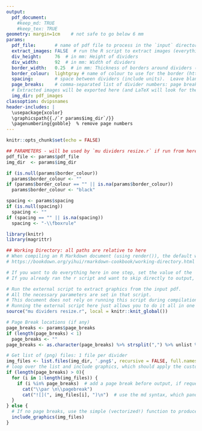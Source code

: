 ```yaml
---
output: 
  pdf_document:
    #keep_md: TRUE
    #keep_tex: TRUE
geometry: margin=1cm    # not safe to go below 6 mm
params:
  pdf_file:       # name of pdf file to process in the `input` directory.  Leave blank to process **all** pdf files in the directory.
  extract_images: FALSE  # run the R script to extract images (everything at once)?  Set to FALSE to run it manually (or to save time if you already ran it and have the outputs)
  div_height:     76  # in mm: Height of dividers
  div_width:      92  # in mm: Width of dividers
  border_width:   0.25  # in mm: Thickness of borders around dividers (added to the _outside_ of dividers: not included in the dimensions above)
  border_colour:  lightgray # name of colour to use for the border (https://en.wikibooks.org/wiki/LaTeX/Colors) (https://latex-tutorial.com/color-latex/#colored-boxes)
  spacing:        # space between dividers (include units).  Leave blank for no space (overlapping borders).
  page_breaks:    # comma-separated list of divider numbers: page breaks will be added **before** each divider in this list.
  # Extracted images will be exported here (and LaTeX will look for them here):
  img_dir: pdf_images
classoption: dvipsnames
header-includes: |
  \usepackage{xcolor}
  \graphicspath{{./`r params$img_dir`/}}
  \pagenumbering{gobble}  % remove page numbers
---
```

```r
knitr::opts_chunk$set(echo = FALSE)

## PARAMETERS - will be used by `mu dividers resize.r` if run from here.
pdf_file <- params$pdf_file
img_dir  <- params$img_dir

if (is.null(params$border_colour))
  params$border_colour <- ""
if (params$border_colour == "" || is.na(params$border_colour))
  params$border_colour <- "black"

spacing <- params$spacing
if (is.null(spacing))
  spacing <- ""
if (spacing == "" || is.na(spacing))
  spacing <- "-\\fboxrule"

library(knitr)
library(magrittr)

## Working Directory: all paths are relative to here
# When compiling an R Markdown document (using render()), the default working directory is automatically the same directory as the file itself. :)
# https://bookdown.org/yihui/rmarkdown-cookbook/working-directory.html
```
```r
# If you want to do everything here in one step, set the value of the 'extract_images' parameter to 'TRUE' in the in the document header.
# If you already ran the r script and want to skip directly to output, set the value of the 'extract_images' parameter to 'FALSE' in the in the document header.

# Run the external script to extract graphics from the input pdf.
# All the necessary parameters are set in that script. 
# This document does not rely on running this script during compilation, in case you want to run the script first, then produce the output in 2 steps (see comments above).
# Running the external script here just allows you to do it all in one step.
source("mu dividers resize.r", local = knitr::knit_global())
```

```{=latex}
% LaTeX setup - some of this could go in the (YAML) header (header-includes), but there's quite a bit, and this works.

% PARAMETERS: Dimensions (inherited from document parameters: `params` R object)
\def\DivWidth{`r params$div_width`mm}       % Width of each divider
\def\DivHeight{`r params$div_height`mm}     % Height of each divider
\setlength{\fboxrule}{`r params$border_width`mm}  % width of border around each divider
\setlength{\fboxsep}{-0\fboxrule}    % space separating border from contents (set to 0 for a tight border)

% re-define \includegraphics command to set desired size and border: the image will be automatically sized to fit the width, flush with the top-left (aspect ratio is preserved by default)
\let\includegraphicsOG\includegraphics
\renewcommand*{\includegraphics}[2][]{\fcolorbox{`r params$border_colour`}{white}{\parbox[t][\DivHeight]{\DivWidth}{\includegraphicsOG[#1]{#2}}}}

% control spacing around graphics
\setlength{\lineskip}{`r spacing`}    %-\fboxrule}   % remove veritcal space between dividers (negative width of the border, so borders from adjacent lines overlap)

\raggedright    % force left alignment (aka 'raggedright') instead of fully justified
% Set the inter-word spacing to the same as the border width, but negative, so that they overlap.
%   For whatever reason, line and page breaks still work fine. 
%   Alternatively, these lengths can be set very small, and `\hspace{-\fboxrule}` added to the end of the \includegraphics re-definition above.
\setlength{\spaceskip}{`r spacing`}      %-\fboxrule}
%\setlength{\xspaceskip}{`r spacing`}    %-\fboxrule}
```

```r
# Page Break locations (if any)
page_breaks <- params$page_breaks
if (length(page_breaks) < 1)
  page_breaks <- ""
page_breaks <- as.character(page_breaks) %>% strsplit(",") %>% unlist %>% as.integer

# Get list of (png) files: 1 file per divider
img_files <- list.files(img_dir, '.png$', recursive = FALSE, full.names = TRUE)
# loop over the list and include graphics, which should apply the custom LaTeX command defined above (for \includegraphics).
if (length(page_breaks) > 0){
  for (i in 1:length(img_files)) {
    if (i %in% page_breaks)  # add a page break before output, if requested.
      cat("\\par \n\\pagebreak")
      cat("![](", img_files[i], ")\n")  # use the md syntax, which pandoc will convert to \includegraphics{}
  }
} else {
  # If no page breaks, use the simple (vectorized!) function to produce md syntax, which will end up as \includegraphics
  include_graphics(img_files)
}
```
